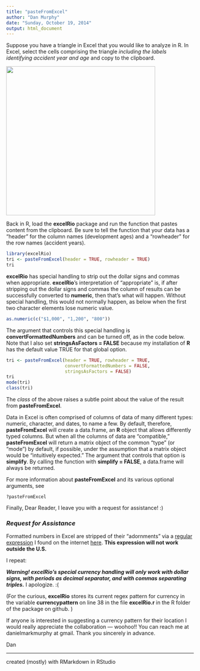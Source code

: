 ```yaml
---
title: "pasteFromExcel"
author: "Dan Murphy"
date: "Sunday, October 19, 2014"
output: html_document
---
```


Suppose you have a triangle in Excel that you would like to analyze in R. In Excel, select the cells comprising the triangle *including the labels identifying accident year and age* and copy to the clipboard.

[//]: # ![Smalltri](Smalltri.png) 

<img src='smalltri.png' width="400px">

Back in R, load the **excelRio** package and run the function that pastes content from the clipboard. Be sure to tell the function that your data has a "header" for the column names (development ages) and a "rowheader" for the row names (accident years).

```r
library(excelRio)
tri <- pasteFromExcel(header = TRUE, rowheader = TRUE)
tri
```


**excelRio** has special handling to strip out the dollar signs and commas when appropriate. **excelRio**'s interpretation of "appropriate" is, if after stripping out the dollar signs and commas the column of results can be successfully converted to **numeric**, then that's what will happen. Without special handling, this would not normally happen, as below when the first two character elements lose numeric value.

```r
as.numeric(c("$1,000", "1,200", "800"))
```


The argument that controls this special handling is **convertFormattedNumbers** and can be turned off, as in the code below. Note that I also set **stringsAsFactors = FALSE** because my installation of **R** has the default value TRUE for that global option.

```r
tri <- pasteFromExcel(header = TRUE, rowheader = TRUE, 
                      convertFormattedNumbers = FALSE, 
                      stringsAsFactors = FALSE)
tri
mode(tri)
class(tri)
```

The *class* of the above raises a subtle point about the value of the result from **pasteFromExcel**. 

Data in Excel is often comprised of columns of data of many different types: numeric, character, and dates, to name a few. By default, therefore, **pasteFromExcel** will create a data.frame, an **R** object that allows differently typed columns. But when all the columns of data are "compatible," **pasteFromExcel** will return a matrix object of the common "type" (or "mode") by default, if possible, under the assumption that a matrix object would be "intuitively expected." The argument that controls that option is **simplify**. By calling the function with **simplify = FALSE**, a data.frame will always be returned.

For more information about **pasteFromExcel** and its various optional arguments, see
```
?pasteFromExcel
```


Finally, Dear Reader, I leave you with a request for assistance! :)

### _Request for Assistance_

Formatted numbers in Excel are stripped of their "adornments" via a [regular expression](http://en.wikipedia.org/wiki/Regular_expression) I found on the internet [here](http://stackoverflow.com/questions/354044/what-is-the-best-u-s-currency-regex). **This expression will not work outside the U.S.** 

I repeat: 

***Warning! excelRio's special currency handling will only work with dollar signs, with periods as decimal separator, and with commas separating triples.*** I apologize. :(  

(For the curious, **excelRio** stores its current regex pattern for currency in the variable **currencypattern** on line 38 in the file **excelRio.r** in the R folder of the package on github. )

If anyone is interested in suggesting a currency pattern for their location I would really appreciate the collaboration --- woohoo!! You can reach me at danielmarkmurphy at gmail. Thank you sincerely in advance.

Dan  
 
-------------------------
created (mostly) with RMarkdown in RStudio
